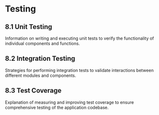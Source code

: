 # Testing

## 8.1 Unit Testing
Information on writing and executing unit tests to verify the functionality of individual components and functions.

## 8.2 Integration Testing
Strategies for performing integration tests to validate interactions between different modules and components.

## 8.3 Test Coverage
Explanation of measuring and improving test coverage to ensure comprehensive testing of the application codebase.
